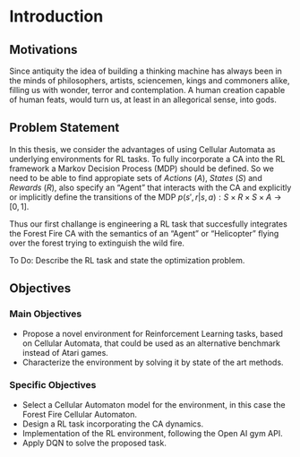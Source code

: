 # Introduction

## Motivations

Since antiquity the idea of building a thinking machine has always been in the minds of philosophers, artists, sciencemen, kings and commoners alike, filling us with wonder, terror and contemplation.  A human creation capable of human feats, would turn us, at least in an allegorical sense, into gods.

## Problem Statement

In this thesis, we consider the advantages of using Cellular Automata as underlying environments for RL tasks. To fully incorporate a CA into the RL framework a Markov Decision Process (MDP) should be defined. So we need to be able to find appropiate sets of _Actions_ ($A$), _States_ ($S$) and _Rewards_ ($R$), also specify an "Agent" that interacts with the CA and explicitly or implicitly define the transitions of the MDP $p(s',r|s,a): S \times R \times S \times A \rightarrow [0,1]$.

Thus our first challange is engineering a RL task that succesfully integrates the Forest Fire CA with the semantics of an "Agent" or "Helicopter" flying over the forest trying to extinguish the wild fire.

To Do: Describe the RL task and state the optimization problem. 

## Objectives

### Main Objectives

+ Propose a novel environment for Reinforcement Learning tasks, based on Cellular Automata, that could be used as an alternative benchmark instead of Atari games.
+ Characterize the environment by solving it by state of the art methods.

### Specific Objectives

+ Select a Cellular Automaton model for the environment, in this case the Forest Fire Cellular Automaton.
+ Design a RL task incorporating the CA dynamics.
+ Implementation of the RL environment, following the Open AI gym API.
+ Apply DQN to solve the proposed task.
